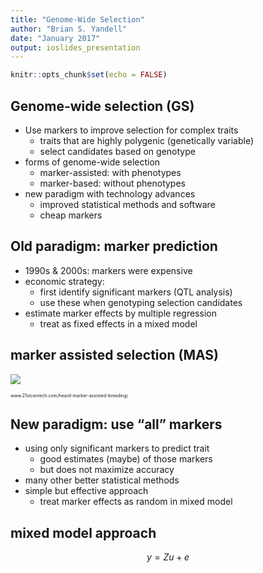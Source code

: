 ```yaml
---
title: "Genome-Wide Selection"
author: "Brian S. Yandell"
date: "January 2017"
output: ioslides_presentation
---
```


```r
knitr::opts_chunk$set(echo = FALSE)
```

## Genome-wide selection (GS)

- Use markers to improve selection for complex traits
    + traits that are highly polygenic (genetically variable)
    + select candidates based on genotype
- forms of genome-wide selection
    + marker-assisted: with phenotypes
    + marker-based: without phenotypes
- new paradigm with technology advances
    + improved statistical methods and software
    + cheap markers

## Old paradigm: marker prediction

- 1990s & 2000s: markers were expensive
- economic strategy:
    + first identify significant markers (QTL analysis)
    + use these when genotyping selection candidates
- estimate marker effects by multiple regression
    + treat as fixed effects in a mixed model

## marker assisted selection (MAS)

![](../Fig/pedigree-versus-marker-assisted-breeding.gif)


<span style="font-size: 50%">www.21stcentech.com/heard-marker-assisted-breeding/</span>

## New paradigm: use "all" markers

- using only significant markers to predict trait
    + good estimates (maybe) of those markers
    + but does not maximize accuracy
- many other better statistical methods
- simple but effective approach
    + treat marker effects as random in mixed model

## mixed model approach

$$ y = Zu + e $$


